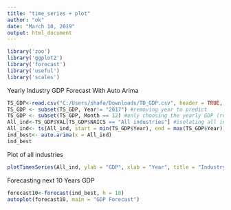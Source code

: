```yaml
---
title: "time_series + plot"
author: "ok"
date: "March 10, 2019"
output: html_document
---
```


```r
library('zoo')
library('ggplot2')
library('forecast')
library('useful')
library('scales')
```

Yearly Industry GDP Forecast With Auto Arima

```r
TS_GDP<-read.csv("C:/Users/shafa/Downloads/TD_GDP.csv", header = TRUE, sep = ",", stringsAsFactors = F, na.strings = c("","NA","?"))
TS_GDP <- subset(TS_GDP, Year!= "2017") #removing year to predict
TS_GDP <- subset(TS_GDP, Month == 12) #only choosing the yearly GDP (removing other months)
All_ind<-TS_GDP$VAL[TS_GDP$NAICS == "All industries"] #isolating all industries
All_ind<- ts(All_ind, start = min(TS_GDP$Year), end = max(TS_GDP$Year)) #converting to timestamp
ind_best<- auto.arima(x = All_ind)
ind_best


```

Plot of all industries

```r
plotTimesSeries(All_ind, ylab = "GDP", xlab = "Year", title = "Industry GDP Growth per year")
```
Forecasting next 10 Years GDP
```r

forecast10<-forecast(ind_best, h = 10)
autoplot(forecast10, main = "GDP Forecast")
```

```r

```

```r

```

```r

```


